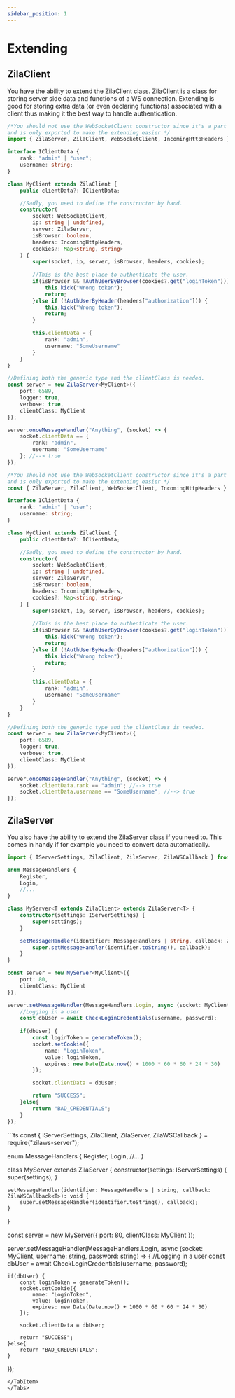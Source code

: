 ```yaml
---
sidebar_position: 1
---
```


# Extending

## ZilaClient

You have the ability to extend the ZilaClient class.
ZilaClient is a class for storing server side data and functions of a WS connection.
Extending is good for storing extra data (or even declaring functions) associated with a client thus making it the best way to handle authentication. 

<Tabs>
  <TabItem value="ESM" label="ES Module">

```ts
/*You should not use the WebSocketClient constructor since it's a part of the `ws` npm package,
and is only exported to make the extending easier.*/
import { ZilaServer, ZilaClient, WebSocketClient, IncomingHttpHeaders } from "zilaws-server";

interface IClientData {
    rank: "admin" | "user";
    username: string;
}

class MyClient extends ZilaClient {
    public clientData?: IClientData;

    //Sadly, you need to define the constructor by hand.
    constructor(
        socket: WebSocketClient,
        ip: string | undefined,
        server: ZilaServer,
        isBrowser: boolean,
        headers: IncomingHttpHeaders,
        cookies?: Map<string, string>
    ) {
        super(socket, ip, server, isBrowser, headers, cookies);
        
        //This is the best place to authenticate the user.
        if(isBrowser && !AuthUserByBrowser(cookies?.get("loginToken"))) {
            this.kick("Wrong token");
            return;
        }else if (!AuthUserByHeader(headers["authorization"])) {
            this.kick("Wrong token");
            return;
        }

        this.clientData = {
            rank: "admin",
            username: "SomeUsername"
        }
    }
}

//Defining both the generic type and the clientClass is needed.
const server = new ZilaServer<MyClient>({
    port: 6589,
    logger: true,
    verbose: true,
    clientClass: MyClient
});

server.onceMessageHandler("Anything", (socket) => {
    socket.clientData == {
        rank: "admin",
        username: "SomeUsername"
    }; //--> true
});
```


  </TabItem>
  <TabItem value="CJS" label="CommonJS">

```ts
/*You should not use the WebSocketClient constructor since it's a part of the `ws` npm package,
and is only exported to make the extending easier.*/
const { ZilaServer, ZilaClient, WebSocketClient, IncomingHttpHeaders } = require("zilaws-server");

interface IClientData {
    rank: "admin" | "user";
    username: string;
}

class MyClient extends ZilaClient {
    public clientData?: IClientData;

    //Sadly, you need to define the constructor by hand.
    constructor(
        socket: WebSocketClient,
        ip: string | undefined,
        server: ZilaServer,
        isBrowser: boolean,
        headers: IncomingHttpHeaders,
        cookies?: Map<string, string>
    ) {
        super(socket, ip, server, isBrowser, headers, cookies);
        
        //This is the best place to authenticate the user.
        if(isBrowser && !AuthUserByBrowser(cookies?.get("loginToken"))) {
            this.kick("Wrong token");
            return;
        }else if (!AuthUserByHeader(headers["authorization"])) {
            this.kick("Wrong token");
            return;
        }

        this.clientData = {
            rank: "admin",
            username: "SomeUsername"
        }
    }
}

//Defining both the generic type and the clientClass is needed.
const server = new ZilaServer<MyClient>({
    port: 6589,
    logger: true,
    verbose: true,
    clientClass: MyClient
});

server.onceMessageHandler("Anything", (socket) => {
    socket.clientData.rank == "admin"; //--> true
    socket.clientData.username == "SomeUsername"; //--> true
});
```

  </TabItem>
</Tabs>

## ZilaServer

You also have the ability to extend the ZilaServer class if you need to. This comes in handy if for example you need to convert data automatically.

<Tabs>
<TabItem value="ESM" label="ES Module">

```ts
import { IServerSettings, ZilaClient, ZilaServer, ZilaWSCallback } from "zilaws-server";

enum MessageHandlers {
    Register,
    Login,
    //...
}

class MyServer<T extends ZilaClient> extends ZilaServer<T> {
    constructor(settings: IServerSettings) {
        super(settings);
    }

    setMessageHandler(identifier: MessageHandlers | string, callback: ZilaWSCallback<T>): void {
        super.setMessageHandler(identifier.toString(), callback);
    }
}

const server = new MyServer<MyClient>({
    port: 80,
    clientClass: MyClient
});

server.setMessageHandler(MessageHandlers.Login, async (socket: MyClient, username: string, password: string) => {
    //Logging in a user
    const dbUser = await CheckLoginCredentials(username, password);
    
    if(dbUser) {
        const loginToken = generateToken();
        socket.setCookie({
            name: "LoginToken",
            value: loginToken,
            expires: new Date(Date.now() + 1000 * 60 * 60 * 24 * 30)
        });

        socket.clientData = dbUser;

        return "SUCCESS";
    }else{
        return "BAD_CREDENTIALS";
    }
});
```
</TabItem>
<TabItem value="CJS" label="CommonJS">
```ts
const { IServerSettings, ZilaClient, ZilaServer, ZilaWSCallback } = require("zilaws-server");

enum MessageHandlers {
    Register,
    Login,
    //...
}

class MyServer<T extends ZilaClient> extends ZilaServer<T> {
    constructor(settings: IServerSettings) {
        super(settings);
    }

    setMessageHandler(identifier: MessageHandlers | string, callback: ZilaWSCallback<T>): void {
        super.setMessageHandler(identifier.toString(), callback);
    }
}

const server = new MyServer<MyClient>({
    port: 80,
    clientClass: MyClient
});

server.setMessageHandler(MessageHandlers.Login, async (socket: MyClient, username: string, password: string) => {
    //Logging in a user
    const dbUser = await CheckLoginCredentials(username, password);
    
    if(dbUser) {
        const loginToken = generateToken();
        socket.setCookie({
            name: "LoginToken",
            value: loginToken,
            expires: new Date(Date.now() + 1000 * 60 * 60 * 24 * 30)
        });

        socket.clientData = dbUser;

        return "SUCCESS";
    }else{
        return "BAD_CREDENTIALS";
    }
});
```
</TabItem>
</Tabs>